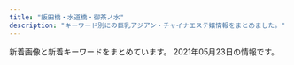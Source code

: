 ```yaml
---
title: "飯田橋・水道橋・御茶ノ水"
description: "キーワード別にの巨乳アジアン・チャイナエステ嬢情報をまとめました。"
---
```


新着画像と新着キーワードをまとめています。
2021年05月23日の情報です。

<DmmAffiliateIns />
<KeywordTable
  shops={
    [
    {
        "img_links": [
            "http://jinbocho.xyz/images/mobile.png",
            "http://jinbocho.xyz/images/left3.png",
            "http://jinbocho.xyz/images/top2.jpg",
            "http://jinbocho.xyz/images/g10.jpg",
            "http://jinbocho.xyz/images/new-tit3.png",
            "http://jinbocho.xyz/images/new-tit.png",
            "http://jinbocho.xyz/images/face.png",
            "http://jinbocho.xyz/images/g7.jpg",
            "http://jinbocho.xyz/images/r4.jpg",
            "http://jinbocho.xyz/images/r3.jpg",
            "http://jinbocho.xyz/images/r2.jpg",
            "http://jinbocho.xyz/images/a2.jpg",
            "http://jinbocho.xyz/images/mi.jpg",
            "http://jinbocho.xyz/images/s_staff.png",
            "http://jinbocho.xyz/images/r1.jpg",
            "http://jinbocho.xyz/images/yuki.jpg",
            "http://jinbocho.xyz/images/r5.jpg",
            "http://jinbocho.xyz/images/g0.jpg",
            "http://jinbocho.xyz/images/g2.jpg",
            "http://jinbocho.xyz/images/r6.jpg",
            "http://jinbocho.xyz/images/miki.jpg",
            "http://jinbocho.xyz/images/gr.jpg",
            "http://jinbocho.xyz/images/yuk.jpg",
            "http://jinbocho.xyz/images/g1.jpg",
            "http://jinbocho.xyz/images/top1.jpg",
            "http://jinbocho.xyz/images/a3.jpg",
            "http://jinbocho.xyz/images/a1.jpg",
            "http://jinbocho.xyz/images/mika.jpg",
            "http://jinbocho.xyz/images/gb01.png",
            "http://jinbocho.xyz/images/g8.jpg",
            "http://jinbocho.xyz/images/zi.png",
            "http://jinbocho.xyz/images/a4.jpg",
            "http://jinbocho.xyz/images/haru.jpg",
            "http://jinbocho.xyz/images/g9.jpg",
            "http://jinbocho.xyz/images/a5.jpg"
        ],
        "keywords": {},
        "station": "\u795e\u4fdd\u753a\u99c5A5\u51fa\u53e3",
        "name": "\u306f\u306a\u3073",
        "url": "http://jinbocho.xyz/"
    },
    {
        "station": "JR\u6c34\u9053\u6a4b\u99c5\u897f\u53e3",
        "url": "http://yu.xyz.mn/",
        "name": "\u60a0 \u3086\u3046",
        "keywords": {
            "D": 35,
            "87": 7,
            "85": 21,
            "86": 7,
            "C": 20,
            "84": 7
        },
        "img_links": [
            "http://yu.xyz.mn/photos/sites/91/2019/12/2019122702252691.jpg",
            "http://yu.xyz.mn/images/s_news.jpg",
            "http://yu.xyz.mn/images/mobile.jpg",
            "http://yu.xyz.mn/photos/sites/91/2020/04/2020040807282190.jpg",
            "http://yu.xyz.mn/images/room3.jpg",
            "http://yu.xyz.mn/images/ac1.jpg",
            "http://yu.xyz.mn/images/room1.jpg",
            "http://yu.xyz.mn/images/room4.jpg",
            "http://yu.xyz.mn/images/ac2.jpg",
            "http://yu.xyz.mn/images/s_shedule.jpg",
            "http://yu.xyz.mn/photos/sites/91/2019/12/2019122702252767.jpg",
            "http://yu.xyz.mn/images/ac5.jpg",
            "http://yu.xyz.mn/photos/sites/91/2019/12/2019122901424384.jpg",
            "http://yu.xyz.mn/images/ac4.jpg",
            "http://yu.xyz.mn/images/ac6.jpg",
            "http://yu.xyz.mn/photos/sites/91/2021/01/2021012205451889.jpg",
            "http://yu.xyz.mn/images/ac3.jpg",
            "http://yu.xyz.mn/photos/sites/91/2020/02/2020022305370017.jpg",
            "http://yu.xyz.mn/images/s_staff.jpg",
            "http://yu.xyz.mn/images/top.jpg",
            "http://yu.xyz.mn/images/room2.jpg"
        ]
    },
    {
        "keywords": {
            "D": 13,
            "C": 26,
            "E": 6
        },
        "station": "\u725b\u8fbc\u795e\u697d\u5742\u99c5A2\u51fa\u53e3",
        "name": "\u697d\u697d",
        "img_links": [
            "https://raku-relax.tokyo/wp-content/uploads/2020/01/y45a121.jpg",
            "https://raku-relax.tokyo/wp-content/themes/este/img/1.jpg",
            "https://raku-relax.tokyo/wp-content/themes/este/img/top-img03.png",
            "https://raku-relax.tokyo/wp-content/themes/este/img/tel.png",
            "https://raku-relax.tokyo/wp-content/themes/este/img/top-img02.png",
            "https://raku-relax.tokyo/wp-content/uploads/2020/10/28917rakura.jpg",
            "https://raku-relax.tokyo/wp-content/themes/este/img/4.jpg",
            "https://raku-relax.tokyo/wp-content/themes/este/img/2.jpg",
            "https://raku-relax.tokyo/wp-content/themes/este/img/top-img05.png",
            "https://raku-relax.tokyo/wp-content/themes/este/img/tel02.png",
            "https://raku-relax.tokyo/wp-content/uploads/2020/04/siuaytfsa.jpg",
            "https://raku-relax.tokyo/wp-content/uploads/2018/12/satfuygihoj.jpg",
            "https://raku-relax.tokyo/wp-content/themes/este/img/3.jpg",
            "https://raku-relax.tokyo/wp-content/uploads/2018/12/4567rakura.jpg",
            "https://raku-relax.tokyo/wp-content/uploads/2020/10/ertyurakura.jpg",
            "https://raku-relax.tokyo/wp-content/themes/este/img/top-img01.png",
            "https://raku-relax.tokyo/wp-content/uploads/2020/11/9897621rakura.jpg",
            "https://raku-relax.tokyo/wp-content/uploads/2020/11/oiuarakura.jpg",
            "https://raku-relax.tokyo/wp-content/themes/este/img/tel03.png",
            "https://raku-relax.tokyo/wp-content/uploads/2021/04/8721rakura.jpg",
            "https://raku-relax.tokyo/wp-content/uploads/2020/01/897sarakura.jpg",
            "https://raku-relax.tokyo/wp-content/themes/este/img/top-img04.png",
            "https://raku-relax.tokyo/wp-content/uploads/2021/05/8976251rakura.jpg",
            "https://raku-relax.tokyo/wp-content/themes/este/img/tel_footer.png",
            "https://raku-relax.tokyo/wp-content/themes/este/img/tel_header.png",
            "https://raku-relax.tokyo/wp-content/uploads/2020/04/1234sertdyf.jpg",
            "https://raku-relax.tokyo/wp-content/uploads/2021/04/98976890rakura.jpg",
            "https://raku-relax.tokyo/wp-content/uploads/2021/01/1211rakura.jpg"
        ],
        "url": "https://raku-relax.tokyo/"
    },
    {
        "keywords": {
            "89": 3,
            "D": 7,
            "F": 3,
            "83": 2,
            "85": 3,
            "88": 2
        },
        "url": "http://venus.tyo.cm/",
        "station": "JR\u6c34\u9053\u6a4b\u99c5\u6771\u53e3",
        "img_links": [
            "http://venus.tyo.cm/images/room1.jpg",
            "http://venus.tyo.cm/photos/sites/40/2020/08/2020083109075848.jpeg",
            "http://venus.tyo.cm/images/mainimg.jpg",
            "http://venus.tyo.cm/photos/sites/40/2021/05/2021052208051451.jpeg",
            "http://venus.tyo.cm/images/top.png",
            "http://venus.tyo.cm/images/spmainimg.jpg",
            "http://venus.tyo.cm/photos/sites/40/2021/05/2021052208043246.jpeg",
            "http://venus.tyo.cm/images/room6.jpg",
            "http://venus.tyo.cm/photos/sites/40/2021/05/2021052208041450.jpeg",
            "http://venus.tyo.cm/photos/sites/40/2020/08/2020083109075784.jpeg",
            "http://venus.tyo.cm/images/room2.jpg",
            "http://venus.tyo.cm/images/room4.jpg",
            "http://venus.tyo.cm/images/room3.jpg",
            "http://venus.tyo.cm/images/room5.jpg",
            "http://venus.tyo.cm/photos/sites/40/2020/08/2020083109075912.jpeg",
            "http://venus.tyo.cm/photos/sites/40/2021/05/202105220805459.jpeg",
            "http://venus.tyo.cm/photos/sites/40/2021/05/2021052208053057.jpeg",
            "http://venus.tyo.cm/photos/sites/40/2020/08/2020083109075883.jpeg",
            "http://venus.tyo.cm/images/pagetop.png"
        ],
        "name": "\u30d3\u30fc\u30ca\u30b9"
    },
    {
        "station": "\u5c0f\u5ddd\u753a\u99c5B4",
        "img_links": [
            "https://i1.wp.com/aromalucky.xyz/wp-content/uploads/2019/05/16.jpg",
            "https://i2.wp.com/aromalucky.xyz/wp-content/uploads/2019/05/03.png",
            "https://i2.wp.com/aromalucky.xyz/wp-content/uploads/2017/12/03-1.jpg",
            "http://aromalucky.xyz/wp-content/uploads/2019/05/01_02.png",
            "https://i2.wp.com/aromalucky.xyz/wp-content/uploads/2017/12/02.jpg",
            "https://i2.wp.com/aromalucky.xyz/wp-content/uploads/2019/04/12.jpg",
            "https://i0.wp.com/aromalucky.xyz/wp-content/uploads/2017/12/05-1.jpg",
            "https://i1.wp.com/aromalucky.xyz/wp-content/uploads/2019/10/20.jpg",
            "https://i0.wp.com/aromalucky.xyz/wp-content/uploads/2019/04/13.jpg",
            "https://i2.wp.com/aromalucky.xyz/wp-content/uploads/2017/12/08.jpg",
            "https://i2.wp.com/aromalucky.xyz/wp-content/uploads/2019/04/14.jpg",
            "https://i0.wp.com/aromalucky.xyz/wp-content/uploads/2019/05/02.png",
            "https://i0.wp.com/aromalucky.xyz/wp-content/uploads/2019/05/15.jpg",
            "https://i1.wp.com/aromalucky.xyz/wp-content/uploads/2017/12/04-1.jpg",
            "https://i2.wp.com/aromalucky.xyz/wp-content/uploads/2020/09/21.jpg"
        ],
        "keywords": {},
        "name": "\u30a2\u30ed\u30de\u30e9\u30c3\u30ad\u30fc",
        "url": "http://aromalucky.xyz/"
    },
    {
        "url": "http://sln-relax.com/",
        "name": "Lime",
        "station": "JR\u6c34\u9053\u6a4b\u99c5\u897f\u53e3",
        "img_links": [
            "http://sln-relax.com/pic/topimg2.jpg",
            "http://sln-relax.com/pic/topimg1.jpg",
            "http://sln-relax.com/img/ttl_concept.jpg",
            "http://sln-relax.com/scdl/staff/10041.jpg",
            "http://sln-relax.com/i/files/homeimg.jpg",
            "http://sln-relax.com/img/ttl_tnew.jpg",
            "http://sln-relax.com/scdl/staff/10031.jpg",
            "http://sln-relax.com/scdl/staff/10021.jpg",
            "http://sln-relax.com/img/ttl_rec.jpg",
            "http://sln-relax.com/img/ttl_staff.png",
            "http://sln-relax.com/img/att.jpg",
            "http://sln-relax.com/scdl/staff/10051.jpg",
            "http://sln-relax.com/scdl/staff/10081.jpg",
            "http://sln-relax.com/pic/head.png",
            "http://sln-relax.com/i/files/girl02.jpg",
            "http://sln-relax.com/scdl/staff/10071.jpg",
            "http://sln-relax.com/img/ttl_mobile.jpg",
            "http://sln-relax.com/pic/topimg3.jpg",
            "http://sln-relax.com/scdl/staff/10061.jpg",
            "http://sln-relax.com/scdl/staff/10011.jpg",
            "http://sln-relax.com/i/files/girl01.jpg"
        ],
        "keywords": {
            "C": 17
        }
    },
    {
        "keywords": {
            "C": 7
        },
        "station": "\u795e\u4fdd\u753a\u99c5A7\u51fa\u53e3",
        "img_links": [
            "http://rapisu.tokyo/images/tiao.png",
            "http://rapisu.tokyo/images/flash1.jpg",
            "http://rapisu.tokyo/images/flash.jpg",
            "http://rapisu.tokyo/images/r2.jpg",
            "http://rapisu.tokyo/images/zi_staff.png",
            "http://rapisu.tokyo/images/meihui.jpg",
            "http://rapisu.tokyo/images/r3.jpg",
            "http://rapisu.tokyo/images/mobile.png",
            "http://rapisu.tokyo/images/end.png",
            "http://rapisu.tokyo/images/mika.jpg",
            "http://rapisu.tokyo/images/g0.jpg",
            "http://rapisu.tokyo/images/r1.jpg",
            "http://rapisu.tokyo/images/top.png"
        ],
        "name": "\u30e9\u30d4\u30b9",
        "url": "http://rapisu.tokyo/"
    },
    {
        "url": "http://www.pilink.xyz/",
        "station": "JR\u6c34\u9053\u6a4b\u99c5\u6771\u53e3",
        "img_links": [
            "http://www.pilink.xyz/style/mobile.jpg",
            "http://www.pilink.xyz/uploads/181018/rec2.png",
            "http://www.pilink.xyz/uploads/181018/sys2.jpg",
            "http://www.pilink.xyz/style/concept.jpg",
            "http://www.pilink.xyz/style/ta.jpg",
            "http://www.pilink.xyz/style/news.jpg",
            "http://www.pilink.xyz/style/sm.jpg",
            "http://www.pilink.xyz/style/line.png",
            "http://www.pilink.xyz/uploads/210420/1-210420150221a8.jpg",
            "http://www.pilink.xyz/uploads/210420/1-21042015013J02.jpg",
            "http://www.pilink.xyz/style/staff_t.jpg",
            "http://www.pilink.xyz/style/head1.jpg",
            "http://www.pilink.xyz/uploads/210420/1-210420151411422.png"
        ],
        "name": "\u30c1\u30e5\u30fc\u30ea\u30c3\u30d7",
        "keywords": {}
    },
    {
        "station": "\u5c0f\u5ddd\u753a\u99c5B5\u51fa\u53e3",
        "img_links": [
            "https://izumi-esthe.tokyo/wp-content/uploads/2021/02/8765421iyashinoizumi.jpg",
            "https://izumi-esthe.tokyo/wp-content/themes/este/img/top-img03.png",
            "https://izumi-esthe.tokyo/wp-content/uploads/2021/02/2221iyashinoizumi.jpg",
            "https://izumi-esthe.tokyo/wp-content/themes/este/img/top-img01a.png",
            "https://izumi-esthe.tokyo/wp-content/themes/este/img/top-img04.png",
            "https://izumi-esthe.tokyo/wp-content/uploads/2021/02/3111112iyashinoizumi.jpg",
            "https://izumi-esthe.tokyo/wp-content/uploads/2021/02/876521iyashinoizumi-1.jpg",
            "https://izumi-esthe.tokyo/wp-content/uploads/2021/02/999iyashinoizumi-1.jpg",
            "https://izumi-esthe.tokyo/wp-content/themes/este/img/6.jpg",
            "https://izumi-esthe.tokyo/wp-content/uploads/2021/02/98767689iyashinoizumi.jpg",
            "https://izumi-esthe.tokyo/wp-content/uploads/2021/02/1iyashinoizumi-1.jpg",
            "https://izumi-esthe.tokyo/wp-content/themes/este/img/tel_header.png",
            "https://izumi-esthe.tokyo/wp-content/uploads/2021/04/WechatIMG866.jpeg",
            "https://izumi-esthe.tokyo/wp-content/themes/este/img/top-img01.png",
            "https://izumi-esthe.tokyo/wp-content/uploads/2021/02/1111iyashinoizumi.jpg",
            "https://izumi-esthe.tokyo/wp-content/uploads/2021/05/34567897867iyashinoizumi.jpg",
            "https://izumi-esthe.tokyo/wp-content/uploads/2021/02/77iyashinoizumi.jpg",
            "https://izumi-esthe.tokyo/wp-content/themes/este/img/3.jpg",
            "https://izumi-esthe.tokyo/wp-content/uploads/2021/05/6754iyashinoizumi.jpg",
            "https://izumi-esthe.tokyo/wp-content/themes/este/img/1.jpg",
            "https://izumi-esthe.tokyo/wp-content/uploads/2021/02/9876iyashinoizumi.jpg",
            "https://izumi-esthe.tokyo/wp-content/uploads/2021/02/121iyashinoizumi.jpg",
            "https://izumi-esthe.tokyo/wp-content/themes/este/img/tel_footer.png",
            "https://izumi-esthe.tokyo/wp-content/uploads/2021/02/2iyashinoizumi.jpg",
            "https://izumi-esthe.tokyo/wp-content/uploads/2021/02/1iyashinoizumi.jpg",
            "https://izumi-esthe.tokyo/wp-content/uploads/2021/02/8765iyashinoizumi-1.jpg",
            "https://izumi-esthe.tokyo/wp-content/uploads/2021/02/9087saiyashinoizumi.jpg",
            "https://izumi-esthe.tokyo/wp-content/uploads/2021/02/121dfghiyashinoizumi-1.jpg",
            "https://izumi-esthe.tokyo/wp-content/uploads/2021/02/8765iyashinoizumi.jpg",
            "https://izumi-esthe.tokyo/wp-content/themes/este/img/top-img01b.png",
            "https://izumi-esthe.tokyo/wp-content/uploads/2021/02/5678iyashinoizumi.jpg",
            "https://izumi-esthe.tokyo/wp-content/themes/este/img/top-img02f.png",
            "https://izumi-esthe.tokyo/wp-content/uploads/2021/02/3serdtfygui.jpg",
            "https://izumi-esthe.tokyo/wp-content/uploads/2021/02/999iyashinoizumi.jpg",
            "https://izumi-esthe.tokyo/wp-content/uploads/2021/05/982716ttiyashinoizumi.jpg",
            "https://izumi-esthe.tokyo/wp-content/uploads/2021/03/312121iyashinoizumi.jpg",
            "https://izumi-esthe.tokyo/wp-content/uploads/2021/02/897s6aiyashinoizumi-1.jpg",
            "https://izumi-esthe.tokyo/wp-content/themes/este/img/2.jpg",
            "https://izumi-esthe.tokyo/wp-content/uploads/2021/02/iyashinoizumi.jpg",
            "https://izumi-esthe.tokyo/wp-content/uploads/2021/02/1111iyashinoizumi-2.jpg",
            "https://izumi-esthe.tokyo/wp-content/uploads/2021/02/3111iyashinoizumi.jpg",
            "https://izumi-esthe.tokyo/wp-content/themes/este/img/4.jpg",
            "https://izumi-esthe.tokyo/wp-content/uploads/2021/02/15drtyfugihoas-1.jpg",
            "https://izumi-esthe.tokyo/wp-content/themes/este/img/5.jpg",
            "https://izumi-esthe.tokyo/wp-content/themes/este/img/call.png",
            "https://izumi-esthe.tokyo/wp-content/uploads/2021/02/211iyashinoizumi.jpg"
        ],
        "url": "https://izumi-esthe.tokyo/",
        "keywords": {
            "D": 34,
            "E": 19,
            "C": 16
        },
        "name": "\u7652\u3057\u306e\u6cc9"
    }
]
}
/>
<DmmAffiliateScript />
